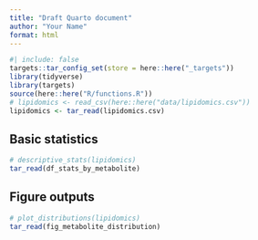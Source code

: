 ```yaml
---
title: "Draft Quarto document"
author: "Your Name"
format: html
---
```


```r
#| include: false
targets::tar_config_set(store = here::here("_targets"))
library(tidyverse)
library(targets)
source(here::here("R/functions.R"))
# lipidomics <- read_csv(here::here("data/lipidomics.csv"))
lipidomics <- tar_read(lipidomics.csv)
```

## Basic statistics

```r
# descriptive_stats(lipidomics)
tar_read(df_stats_by_metabolite)
```

## Figure outputs

```r
# plot_distributions(lipidomics)
tar_read(fig_metabolite_distribution)
```
